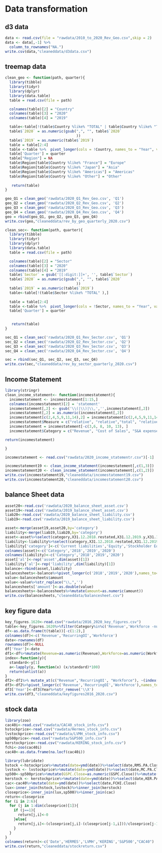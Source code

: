 # Data transformation

## d3 data
```r
data <- read.csv(file = "rawdata/2010_to_2020_Rev_Geo.csv",skip = 2)
data <- data[,-1] %>% 
  column_to_rownames("NA.")
write.csv(data,"cleaneddata/d3data.csv")
```

## treemap data
```r
clean_geo <- function(path, quarter){
  library(tibble)
  library(tidyr)
  library(dplyr)
  library(data.table)
  table = read.csv(file = path)

  colnames(table)[2] = "Country"
  colnames(table)[3] = "2020"
  colnames(table)[4] = "2019"

  table<-table[!(table$Country %like% "TOTAL" | table$Country %like% "Total"),]
  table$`2020` = as.numeric(gsub(",", "", table$`2020`
                                 ))
  table$`2019` = as.numeric(table$`2019`)
  table = table[2:4]
  table <-table %>%  pivot_longer(cols = !Country, names_to = "Year", values_to = "Revenue") 
  table['Quarter'] = quarter
  table["Region"] = NA
  table$Region[table$Country %like% "France"] = "Europe"
  table$Region[table$Country %like% "Japan"] = "Asia"
  table$Region[table$Country %like% "Americas"] = "Americas"
  table$Region[table$Country %like% "Other"] = "Other"
 
   return(table)
}

geo_Q1 = clean_geo('rawdata/2020_Q1_Rev_Geo.csv', 'Q1')
geo_Q2 = clean_geo('rawdata/2020_Q2_Rev_Geo.csv', 'Q2')
geo_Q3 = clean_geo('rawdata/2020_Q3_Rev_Geo.csv', 'Q3')
geo_Q4 = clean_geo('rawdata/2020_Q4_Rev_Geo.csv', 'Q4')
geo = rbind(geo_Q1, geo_Q2, geo_Q3, geo_Q4)
write.csv(geo,"cleaneddata/rev_by_geo_quarterly_2020.csv")
```

```r
clean_sec<- function(path, quarter){
  library(tibble)
  library(tidyr)
  library(dplyr)
  library(data.table)
  table = read.csv(file = path)

  colnames(table)[2] = "Sector"
  colnames(table)[3] = "2020"
  colnames(table)[4] = "2019"
  table$`Sector` = gsub('[[:digit:]]+', '', table$`Sector`)
  table$`2020` = as.numeric(gsub(",", "", table$`2020`
                                 ))
  table$`2019` = as.numeric(table$`2019`)
  table<-table[!(table$Sector %like% "TOTAL" ),]
 
  table = table[2:4]
  table <-table %>%  pivot_longer(cols = !Sector, names_to = "Year", values_to = "Revenue") 
  table['Quarter'] = quarter

 
   return(table)
}

sec_Q1 = clean_sec('rawdata/2020_Q1_Rev_Sector.csv', 'Q1')
sec_Q2 = clean_sec('rawdata/2020_Q2_Rev_Sector.csv', 'Q2')
sec_Q3 = clean_sec('rawdata/2020_Q3_Rev_Sector.csv', 'Q3')
sec_Q4 = clean_sec('rawdata/2020_Q4_Rev_Sector.csv', 'Q4')

sec = rbind(sec_Q1, sec_Q2, sec_Q3, sec_Q4)
write.csv(sec,"cleaneddata/rev_by_sector_quarterly_2020.csv")
```


## Income Statement
```r
library(stringr)
clean_income_statement<- function(incomestatement){
  incomestatement <- incomestatement[1:15,]
  colnames(incomestatement)[2] = 'statement'
  incomestatement[,2] <- gsub('\\(|\\)|\\,','',incomestatement[,2])
  incomestatement[,2] = as.numeric(incomestatement[,2])
  incomestatement[c(2,4,5,9,11,14),2] = incomestatement[c(2,4,5,9,11,14),2] *(-1)
  incomestatement$Measure = c("relative", "relative","total", "relative", "relative","total", "relative", "total", "relative", "total", "relative","relative", "total","relative","total")
  incomestatement = incomestatement[-c(3,6, 8, 10, 13), ]
  incomestatement$Category = c("Revenue", "Cost of Sales", "S&A expenses", "Other I&E", "Other non-recurring I&E", "Net financial income", "Income tax", "Net income from associate", "Non-controlling interests", "Net Income")

return(incomestatement)

}

incomestatement <- read.csv("rawdata/2020_income_statementr.csv")[-1]

incomestatement19 <- clean_income_statement(incomestatement[,c(1,3)])
incomestatement20 <- clean_income_statement(incomestatement[,c(1,2)])
write.csv(incomestatement19,"cleaneddata/incomestatement19.csv")
write.csv(incomestatement20,"cleaneddata/incomestatement20.csv")

```

## balance Sheet data
```r
asset20<-read.csv('rawdata/2020_balance_sheet_asset.csv')
asset19<-read.csv('rawdata/2019_balance_sheet_asset.csv')
liab20<-read.csv('rawdata/2020_balance_sheet_liability.csv')
liab19<-read.csv('rawdata/2019_balance_sheet_liability.csv')
```

```r
asset<-merge(asset19,asset20,by='category')
liability<-merge(liab19,liab20,by='category')
asset<-asset%>%select(category,X31.12.2018.restated,X31.12.2019.y,X31.12.2020)%>%filter(category%in%c('Current assets','Non-current assets'))
liability<-liability%>%select(category,X31.12.2018.restated,X31.12.2019.y,X31.12.2020)%>%filter(category%in%c('Equity attributable to owners of the parent','Equity','Current liabilities','Non-current liabilities'))
liability['category']<-c('Current liabilities','Equity','Stockholder Equity','Non-current liabilities')
colnames(asset)<-c('Category','2018','2019','2020')
colnames(liability)<-c('Category','2018','2019','2020')
asset['al']<-rep('asset',dim(asset)[1])
liability['al']<-rep('liability',dim(liability)[1])
balance<-rbind(asset,liability)
balancesheets<-balance%>%pivot_longer(c('2018','2019','2020'),names_to='Year',values_to='amount')%>%mutate(al=as.factor(al),Year=as.factor(Year))
value<-balancesheets$amount
value<-value%>%str_replace("\\,",'')
balancesheets['amount']<-as.double(value)
balancesheets<-balancesheets%>%mutate(amount=as.numeric(amount))
write.csv(balancesheets,"cleaneddata/balancesheet.csv")
```

## key figure data
```r
key_figures.1620<-read.csv("rawdata/2016_2020_key_figures.csv")
table<-key_figures.1620%>%filter(Category%in%c('Revenue','Workforce -number of employees','Recurring operating income 2'))
df<-as.data.frame(t(table))[-c(1:2),]
colnames(df)<-c('Revenue','RecurringOI','Workforce')
date<-rownames(df)
rownames(df)<-NULL
df['Year']<-date
df1<-df%>%mutate(Revenue=as.numeric(Revenue),Workforce=as.numeric(Workforce),RecurringOI=as.numeric(RecurringOI))
index<-function(y){
  standard<-y[1]
  a<-lapply(y, function(x) (x/standard)*100)
  return(unlist(a))
}
df2<-df1%>% mutate_at(c("Revenue",'RecurringOI', "Workforce"), ~(index(.) %>% as.vector))
df3<-df2%>%pivot_longer(c('Revenue','RecurringOI','Workforce'),names_to='Category',values_to='value')%>%mutate(Category=as.factor(Category))
df3['Year']<-df3$Year%>%str_remove('\\X')
write.csv(df3,"cleaneddata/keyfigures2016_2020.csv")
```

## stock data
```r
library(zoo)
cac40i<-read.csv("rawdata/CAC40_stock_info.csv")
hstockprice<-read.csv("rawdata/Hermes_stock_info.csv")
lvstockprice<-read.csv("rawdata/LVMH_stock_info.csv")
sp500price<-read.csv("rawdata/S&P500_info.csv")
kerstockprice<-read.csv("rawdata/KERING_stock_info.csv")
fchi<-zoo(cac40i)
cac40<-as.data.frame(na.locf(cac40i))
```


```r
library(lubridate)
hstock <-hstockprice%>%mutate(date=ymd(date))%>%select(date,RMS.PA.Close)
lvstock <- lvstockprice%>%mutate(date=ymd(date))%>%select(date,MC.PA.Close)
sp500<-sp500price%>%mutate(GSPC.Close=as.numeric(GSPC.Close))%>%mutate(date=ymd(date))%>%select(date,GSPC.Close)
kerstock <- kerstockprice%>%mutate(date=ymd(date))%>%select(date,KER.PA.Close)
cac<-cac40%>%mutate(date=ymd(date))%>%select(date,FCHI.Close)
lux<-inner_join(hstock,lvstock)%>%inner_join(kerstock)
closeprice<-inner_join(lux,sp500)%>%inner_join(cac)
return<-closeprice
for (i in 2:6){
  for (j in 1:dim(closeprice)[1]){
    if (j==1){
      return[j,i]<-0
    }else{
      return[j,i]<-(closeprice[j,i]-(closeprice[j-1,i]))/closeprice[j-1,i]
    }
  }
}
colnames(return)<-c('Date','HERMES','LVMH','KERING','S&P500',"CAC40")
write.csv(return,"cleaneddata/stockreturn.csv")
```




